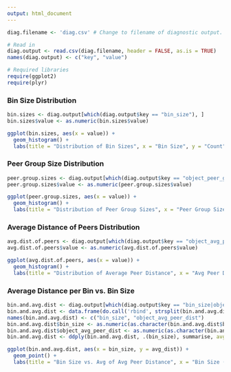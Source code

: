 ```yaml
---
output: html_document
---
```


<!-- #########################################
# Author:   Jeff Erickson <jeff@erick.so>
# Date:     2015-02-10
# Desc:     R Script to visualizing diagnostics reported with -d <filename> option of obj.match.multicore.py.
########################################## -->


<!-- SETUP -->
```r
diag.filename <- 'diag.csv' # Change to filename of diagnostic output.

# Read in
diag.output <- read.csv(diag.filename, header = FALSE, as.is = TRUE)
names(diag.output) <- c("key", "value")

# Required libraries
require(ggplot2)
require(plyr)
```


### Bin Size Distribution

```r
bin.sizes <- diag.output[which(diag.output$key == "bin_size"), ]
bin.sizes$value <- as.numeric(bin.sizes$value)
```

```r
ggplot(bin.sizes, aes(x = value)) + 
  geom_histogram() + 
  labs(title = "Distribution of Bin Sizes", x = "Bin Size", y = "Count")
```

### Peer Group Size Distribution

```r
peer.group.sizes <- diag.output[which(diag.output$key == "object_peer_group_size"), ]
peer.group.sizes$value <- as.numeric(peer.group.sizes$value)
```

```r
ggplot(peer.group.sizes, aes(x = value)) + 
  geom_histogram() + 
  labs(title = "Distribution of Peer Group Sizes", x = "Peer Group Size", y = "Count")
```

### Average Distance of Peers Distribution

```r
avg.dist.of.peers <- diag.output[which(diag.output$key == "object_avg_peer_dist"), ]
avg.dist.of.peers$value <- as.numeric(avg.dist.of.peers$value)
```

```r
ggplot(avg.dist.of.peers, aes(x = value)) + 
  geom_histogram() + 
  labs(title = "Distribution of Average Peer Distance", x = "Avg Peer Distance", y = "Count")
```

### Average Distance per Bin vs. Bin Size

```r
bin.and.avg.dist <- diag.output[which(diag.output$key == "bin_size|object_avg_peer_dist"), ]
bin.and.avg.dist <- data.frame(do.call('rbind', strsplit(bin.and.avg.dist$value, '|', fixed = TRUE)))
names(bin.and.avg.dist) <- c("bin_size", "object_avg_peer_dist")
bin.and.avg.dist$bin_size <- as.numeric(as.character(bin.and.avg.dist$bin_size))
bin.and.avg.dist$object_avg_peer_dist <- as.numeric(as.character(bin.and.avg.dist$object_avg_peer_dist))
bin.and.avg.dist <- ddply(bin.and.avg.dist, .(bin_size), summarise, avg_dist = mean(object_avg_peer_dist))
```

```r
ggplot(bin.and.avg.dist, aes(x = bin_size, y = avg_dist)) + 
  geom_point() + 
  labs(title = "Bin Size vs. Avg of Avg Peer Distance", x = "Bin Size (n)", y = "Avg of Avg Peer Distance")
```
